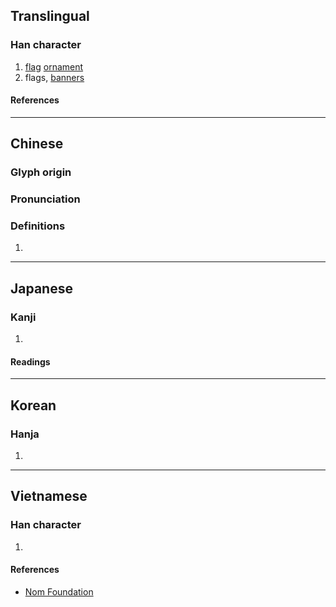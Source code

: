 {{character info/new}}
==Translingual==

===Han character===
{{Han char|rn=70|rad=方|as=06|sn=10|four=08227|canj=YSOJB|ids=⿸⿰方𠂉巿}}

# [[flag]] [[ornament]]
# flags, [[banner]]s

====References====
{{Han ref|kx=0483.080|dkj=13646|dj=0845.040|hdz=32177.030|uh=65C6}}

----

==Chinese==
{{zh-forms}}

===Glyph origin===
{{Han compound|㫃|𣎵|c1=s|c2=p|ls=psc}}
{{Han etym}}

===Pronunciation===
{{zh-pron
|m=pèi
|c=pui3
|mc=y
|oc=y
|cat=}}

===Definitions===
{{zh-hanzi}}

# {{rfdef|zh|sort=方06}}

----

==Japanese==

===Kanji===
{{ja-kanji|grade=|rs=方06}}

# {{rfdef|ja|sort=方06}}

====Readings====
{{ja-readings
|on=はい
|kun=はた
}}

----

==Korean==

===Hanja===
{{ko-hanja|패}}

# {{rfdef|ko|sort=方06}}

----

==Vietnamese==

===Han character===
{{vi-readings|rs=方06|reading=bái}}

# {{rfdef|vi|sort=方06}}

====References====
* [http://nomfoundation.org/common/nom_details.php?codepoint=65c6 Nom Foundation]